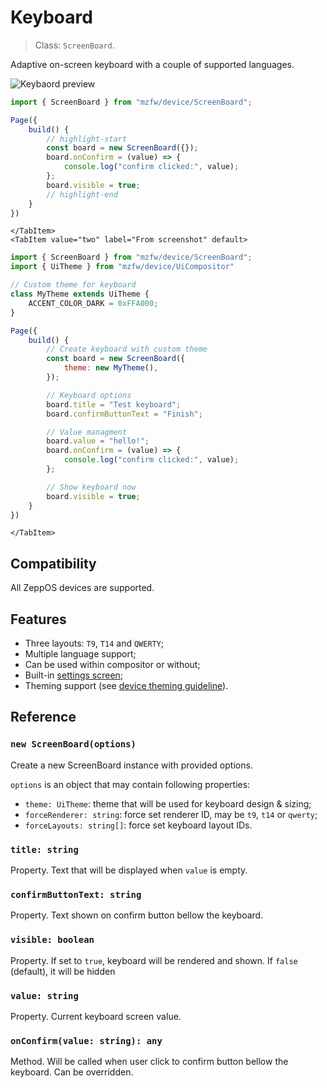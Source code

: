 
# Keyboard
> Class: `ScreenBoard`.

Adaptive on-screen keyboard with a couple of supported languages.

![Keybaord preview](./index.png)
<Tabs>
    <TabItem value="one" label="Simple example" default>
```javascript title="page/index.js" showLineNumbers
import { ScreenBoard } from "mzfw/device/ScreenBoard";

Page({
    build() {
        // highlight-start
        const board = new ScreenBoard({});
        board.onConfirm = (value) => {
            console.log("confirm clicked:", value);
        };
        board.visible = true;
        // highlight-end
    }
})

```
    </TabItem>
    <TabItem value="two" label="From screenshot" default>
```javascript title="page/index.js" showLineNumbers
import { ScreenBoard } from "mzfw/device/ScreenBoard";
import { UiTheme } from "mzfw/device/UiCompositor"

// Custom theme for keyboard
class MyTheme extends UiTheme {
    ACCENT_COLOR_DARK = 0xFFA000;
}

Page({
    build() {
        // Create keyboard with custom theme
        const board = new ScreenBoard({
            theme: new MyTheme(),
        });

        // Keyboard options
        board.title = "Test keyboard";
        board.confirmButtonText = "Finish";

        // Value managment
        board.value = "hello!";
        board.onConfirm = (value) => {
            console.log("confirm clicked:", value);
        };

        // Show keyboard now
        board.visible = true;
    }
})

```
    </TabItem>
</Tabs>

## Compatibility
All ZeppOS devices are supported.

## Features
- Three layouts: `T9`, `T14` and `QWERTY`;
- Multiple language support;
- Can be used within compositor or without;
- Built-in [settings screen](./settings);
- Theming support (see [device theming guideline](/docs/device/theming)).

## Reference
### `new ScreenBoard(options)`

Create a new ScreenBoard instance with provided options.

`options` is an object that may contain following properties:
- `theme: UiTheme`: theme that will be used for keyboard design & sizing;
- `forceRenderer: string`: force set renderer ID, may be `t9`, `t14` or `qwerty`;
- `forceLayouts: string[]`: force set keyboard layout IDs.

### `title: string`
Property. Text that will be displayed when `value` is empty.

### `confirmButtonText: string`
Property. Text shown on confirm button bellow the keyboard.

### `visible: boolean`
Property. If set to `true`, keyboard will be rendered and shown. If `false`
(default), it will be hidden

### `value: string`
Property. Current keyboard screen value.

### `onConfirm(value: string): any`
Method. Will be called when user click to confirm button bellow the keyboard.
Can be overridden.
